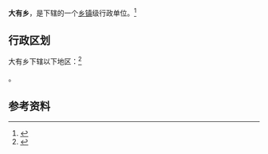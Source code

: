 {{中国乡级行政区|14/04/29/202/000}}

'''大有乡'''，是{{PRC admin/fullname|14/04/29/202/000|3}}下辖的一个[[乡镇|乡镇]]级行政单位。<ref>{{PRC admin/ref sgc|{{PRC admin/parent|14/04/29/202/000}}}}</ref>

== 行政区划 ==

大有乡下辖以下地区：<ref>{{PRC admin/ref sgc|14/04/29/202/000}}</ref>

{{PRC admin/children|14/04/29/202/000}}。

== 参考资料 ==

{{reflist}}

{{行政区划小作品}}
{{PRC admin/navcat|14/04/29/202/000}}